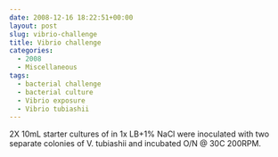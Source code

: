 ```yaml
---
date: 2008-12-16 18:22:51+00:00
layout: post
slug: vibrio-challenge
title: Vibrio challenge
categories:
  - 2008
  - Miscellaneous
tags:
  - bacterial challenge
  - bacterial culture
  - Vibrio exposure
  - Vibrio tubiashii
---
```


2X 10mL starter cultures of in 1x LB+1% NaCl were inoculated with two separate colonies of V. tubiashii and incubated O/N @ 30C 200RPM.
